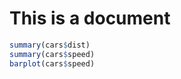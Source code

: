 This is a document
========================================================

```r
summary(cars$dist)
summary(cars$speed)
barplot(cars$speed)
```